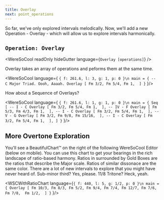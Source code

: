 ```yaml
---
title: Overlay
next: point_operations
---
```


So far, we've only explored intervals melodically. Now, we'll add a new Operation - Overlay - which will allow us to explore intervals harmonically.


## `Operation: Overlay` 
<WereSoCool
  readOnly
  hideGutter
  language={`Overlay [operations]`}
/>

Overlay takes an array of operations and peforms them at the same time. 

<WereSoCool language={
`{ f: 261.6, l: 3, g: 1, p: 0 }\n
main = {
  -- C Major Triad. Oooh, Aaaah.
  Overlay [
    Fm 3/2,
    Fm 5/4,
    Fm 1, 
  ]
}`
}/>

How about a Sequence of Overlays?

<WereSoCool language={
`{ f: 261.6, l: 1, g: 1, p: 0 }\n
main = {
  Seq [
    -- I - C
    Overlay [
      Fm 3/2,
      Fm 5/4,
      Fm 1, 
    ],
    -- IV - F
    Overlay [
      Fm 5/3,
      Fm 4/3,
      Fm 1, 
    ],
    -- I - C
    Overlay [
      Fm 3/2,
      Fm 5/4,
      Fm 1, 
    ],
    -- V - G
    Overlay [
      Fm 3/2,
      Fm 9/8,
      Fm 15/16, 
    ],
    -- I - C
    Overlay [
      Fm 3/2,
      Fm 5/4,
      Fm 1, 
    ],
  ]
}`
}/>

## More Overtone Exploration

You'll see a BeautifulChart™ on the right of the following WereSoCool Editor (below on mobile). You can use this chart to get your bearings in the rich landscape of ratio-based harmony. Ratios in surrounded by Gold Boxes are the ratios that describe the Major scale. Ratios of similar dissonace are the same color. There are a lot of new intervals to explore that you might have never heard of. Sub-minor third? Yes, please. 11/8 Tritone? Heck, yeah.

<WSCWithRatioChart language={`{ f: 440, l: 5, g: 1/2, p: 0 }\n
main = {
  Overlay [
    Fm 10/3,
    Fm 8/3,
    Fm 5/2,
    Fm 9/4,
    Fm 7/4,
    Fm 12/7,
    Fm 7/6,
    Fm 7/8, 
    Fm 1/2, 
  ]
}`
}/>

